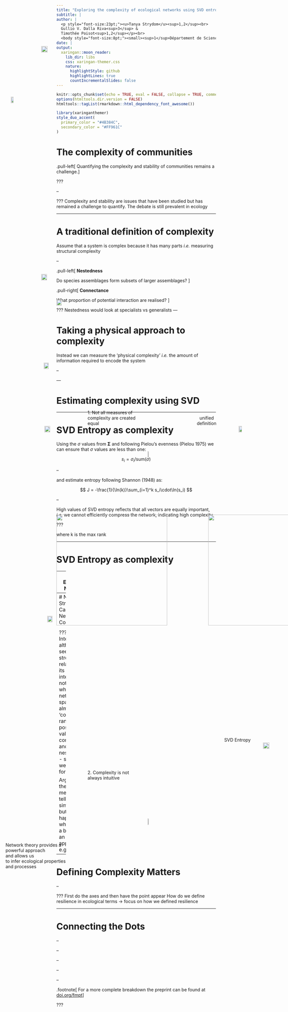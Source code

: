 ```yaml
---
title: "Exploring the complexity of ecological networks using SVD entropy"
subtitle: | 
author: |
  <p style="font-size:23pt;"><u>Tanya Strydom</u><sup>1,2</sup><br> 
  Gullio V. Dalla Riva<sup>3</sup> & 
  Timothée Poisot<sup>1,2</sup></p><br> 
  <body style="font-size:8pt;"><small><sup>1</sup>Département de Sciences Biologiques, Université de Montréal; <sup>2</sup>Québec Centre for Biodiversity Sciences; <sup>3</sup>School of Mathematics and Statistics, University of Canterbury</small></body>
date: |
output:
  xaringan::moon_reader:
    lib_dir: libs
    css: xaringan-themer.css
    nature:
      highlightStyle: github
      highlightLines: true
      countIncrementalSlides: false
---
```


```r
knitr::opts_chunk$set(echo = TRUE, eval = FALSE, collapse = TRUE, comment = ">")
options(htmltools.dir.version = FALSE)
htmltools::tagList(rmarkdown::html_dependency_font_awesome())
```

```r
library(xaringanthemer)
style_duo_accent(
  primary_color = "#4B384C",
  secondary_color = "#FF961C"
)
```

# The complexity of communities

.pull-left[
Quantifying the complexity and stability of communities remains a challenge.
]


<span 
  style="
  margin-left:-5%; 
  position: absolute; 
  top: 5%">
  <img src="img/community.png" width="100%" />
</span>

???


--

<span style="margin: 0;
  position: absolute;
  bottom: 30%;
  text-align: left;
  left: 7%;"> Network theory provides a <br>
  powerful approach <br>
  and allows us <br>
  to infer ecological properties <br>
  and processes
</span>
  
<span 
  style="
  margin-left:-5%; 
  position: absolute; 
  top: 5%">
  <img src="img/Network.png" width="100%" />
</span>

???
Complexity and stability are issues that have been studied but has remained a challenge to quantify. The debate is still prevalent in ecology

---

# A traditional definition of complexity

Assume that a system is complex because it has many parts *i.e.* measuring structural complexity

--

.pull-left[
**Nestedness**

Do species assemblages form subsets of larger assemblages?
]

.pull-right[
**Connectance**

What proportion of potential interaction are realised?
]

<span 
  style="
  margin-left:-3%; 
  position: absolute; 
  top: 50%">
  <img src="img/structure.png" width="90%" />
</span>

???
Nestedness would look at specialists vs generalists
---

# Taking a physical approach to complexity

Instead we can measure the 'physical complexity' *i.e.* the amount of information required to encode the system

--

<span 
  style="
  margin-left:0%; 
  position: absolute; 
  top: 42%">
  <img src="img/Haring.jpg" height="350 px" />
</span>

<span 
  style="
  margin-left:50%; 
  position: absolute; 
  top: 42%">
  <img src="img/Basquait.png" height="350 px" />
</span>
---

# Estimating complexity using SVD


<span 
  style="
  margin-left:-4%; 
  position: absolute; 
  top: 35%">
  <img src="img/SVD.png" width="97%" />
</span>

---

# SVD Entropy as complexity



Using the $\sigma$ values from $\mathbf{\Sigma}$ and following Pielou's evenness  (Pielou 1975) we can ensure that $\sigma$ values are less than one:

$$
s_i = \sigma_i/\text{sum}(\sigma)
$$

--

and estimate entropy following Shannon (1948) as:


$$
J = -\frac{1}{\ln(k)}\sum_{i=1}^k s_i\cdot\ln(s_i)
$$

--

High values of SVD entropy reflects that all vectors are equally important, *i.e.* we cannot efficiently compress the network, indicating high complexity 

???

where k is the max rank

---

# SVD Entropy as complexity

<span 
  style="
  margin-left:0%; 
  position: absolute; 
  top: 25%">
  <img src="img/SVD_vis.png" width="90%" />
</span>

---
# SVD Entropy of Networks

Ecological networks are *extremely* complex

<span 
  style="
  margin-left:0%; 
  position: absolute; 
  top: 20%">
  <img src="img/interactiontype_v_entropy2.png" width="93%" />
</span>

---
# Network Structure Captures Network Complexity 


<span 
  style="
  margin-left:-5%; 
  position: absolute; 
  top: 30%">
  <img src="img/others_v_entropy2.png" width="88%" />
</span>

???
Interstingly although we see this strong relationship its also interesting to note that while the networks span the almost the 'complete' range of possible values for connectance and nesetedness - something we don't see for entropy

Arguably these measures are telling a similar story but what happens when we take a bit more of an ecological approach e.g. resilliance

---
# Defining Complexity Matters

<span 
  style="
  margin-left:-5%; 
  position: absolute; 
  top: 23%">
  <img src="img/axes.png" width="95%" />
</span>

--

<span 
  style="
  margin-left:-5%; 
  position: absolute; 
  top: 23%">
  <img src="img/entropy_v_AUCall2.png" width="95%" />
</span>

???
First do the axes and then have the point appear
How do we define resilience in ecological terms -> focus on how we defined resilience

---

# Connecting the Dots

<span 
  style="
  margin-left: -15%; 
  position: absolute; 
  top: 9%">
  <img src="img/community.png" width="65%" />
</span>

--

<span style="margin: 0;
  position: absolute;
  bottom: 65%;
  text-align: left;
  left: 34%;"> 1. Not all measures of<br>
  complexity are created<br>
  equal 
</span>

<span 
  style="
  margin-left:30%; 
  position: absolute; 
  top: 37%">
  <img src="img/entropy_v_AUCall2.png" width="25%" />
</span>

--

<span style="margin: 0;
  position: absolute;
  bottom: 37%;
  text-align: left;
  left: 34%;"> 2. Complexity is not<br>
  always intuitive 
</span>

<span 
  style="
  margin-left:30%; 
  position: absolute; 
  top: 66%">
  <img src="img/others_v_entropy2.png" width="26%" />
</span>

--

<span 
  style="
  margin-left:60%; 
  position: absolute; 
  top: 35%">
  <img src="img/con2.png" width="70%" />
</span>

<span style="margin: 0;
  position: absolute;
  bottom: 65%;
  text-align: center;
  left: 70%;"> unified<br>
  definition
</span>

--

<span 
  style="
  margin-left:68%; 
  position: absolute; 
  top: 60%">
  <img src="img/con1.png" width="100%" />
</span>

<span style="margin: 0;
  position: absolute;
  bottom: 40%;
  text-align: center;
  left: 79%;"> SVD Entropy
</span>

--

.footnote[
For a more complete breakdown the preprint can be found at [doi.org/fmpt](https://doi.org/fmpt)
]

???

